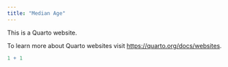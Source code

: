 ```yaml
---
title: "Median Age"
---
```


This is a Quarto website.

To learn more about Quarto websites visit <https://quarto.org/docs/websites>.

```r
1 + 1
```
